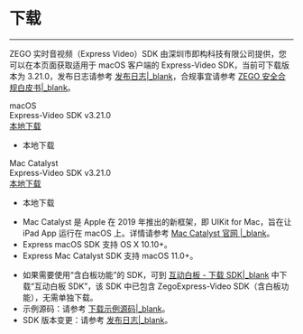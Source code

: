 # 下载

- - -

ZEGO 实时音视频（Express Video）SDK 由深圳市即构科技有限公司提供，您可以在本页面获取适用于 macOS 客户端的 Express-Video SDK，当前可下载版本为 3.21.0，发布日志请参考 [发布日志\|_blank](!DownloadSDK/Release_Notes)，合规事宜请参考 [ZEGO 安全合规白皮书\|_blank](#16142)。

<div class="sdk-download-wrapper download-area">
  <div class="sdk-download-item-wrapper">
    <div class="sdk-fun">macOS</div>
    <div class="download-title">Express-Video SDK v3.21.0</div>
    <div class="download-selector">
      <div class="download-select-wrapper" style="padding-right: 0;">
        <a class="download-target-btn" href="javascript:void(0);">本地下载</a>
        <ul class="download-dropdown-list">
          <li data-href="https://storage.zego.im/rtc/ZegoExpressVideo/mac/ZegoExpressVideo-mac-shared-objc.zip"
            class="dropdown-option">
            本地下载
          </li>
        </ul> 
      </div>  
    </div>    
  </div>   
  <div class="sdk-download-item-wrapper">
    <div class="sdk-fun">Mac Catalyst</div>
    <div class="download-title">Express-Video SDK v3.21.0</div>
    <div class="download-selector">
      <div class="download-select-wrapper" style="padding-right: 0;">
        <a class="download-target-btn" href="javascript:void(0);">本地下载</a>
        <ul class="download-dropdown-list">
          <li data-href="https://storage.zego.im/rtc/ZegoExpressVideo/ios/ZegoExpressVideo-ios-shared-objc.zip"
            class="dropdown-option">
            本地下载
          </li>
        </ul>
      </div>
    </div>
  </div>
</div>

- Mac Catalyst 是 Apple 在 2019 年推出的新框架，即 UIKit for Mac，旨在让 iPad App 运行在 macOS 上。详情请参考 [Mac Catalyst 官网 \|_blank](https://developer.apple.com/mac-catalyst)。
- Express macOS SDK 支持 OS X 10.10+。
- Express Mac Catalyst SDK 支持 macOS 11.0+。

<div class="mk-hint">

- 如果需要使用“含白板功能”的 SDK，可到 [互动白板 - 下载 SDK\|_blank](#6213) 中下载“互动白板 SDK”，该 SDK 中已包含 ZegoExpress-Video SDK（含白板功能），无需单独下载。
- 示例源码：请参考 [下载示例源码\|_blank](!DownloadDemo/DownloadDemo)。
- SDK 版本变更：请参考 [发布日志\|_blank](!DownloadSDK/Release_Notes)。

</div>

<!-- Zego-Split-Line Do Not Remove Me -->
